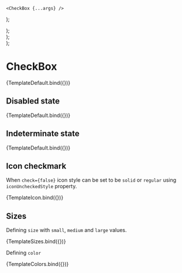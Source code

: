 

<Meta title="Basic Inputs/CheckBox" component={CheckBox} />

    <CheckBox {...args} />
);

  <div style ={{display: 'flex', gap: '12px'}}>
    <CheckBox icon="heart" iconUncheckedStyle="regular" />
    <CheckBox checked icon="heart" iconUncheckedStyle="regular" />
    <CheckBox icon="shopping-cart" iconUncheckedStyle="solid" />
    <CheckBox checked icon="shopping-cart" iconUncheckedStyle="solid" />
  </div>
);

  <div style ={{display: 'flex', gap: '12px'}}>
    <CheckBox {...args} size="small" />
    <CheckBox {...args} size="medium" />
    <CheckBox {...args} size="large" />
  </div>
);

  <div style ={{display: 'flex', gap: '12px'}}>
    <CheckBox {...args} color="primary" />
    <CheckBox {...args} color="secondary" />
    <CheckBox {...args} color="success" />
    <CheckBox {...args} color="warning" />
    <CheckBox {...args} color="danger" />
    <CheckBox {...args} color="info" />
  </div>
);

# CheckBox

<Canvas withSource="open">
  <Story
    name="Default"
    args={{
      checked: true,
    }}
  >
    {TemplateDefault.bind({})}
  </Story>
</Canvas>

<ArgsTable story="Default" />

## Disabled state

<Canvas>
  <Story
    name="Disabled"
    args={{
      checked: true,
      disabled: true,
    }}
  >
    {TemplateDefault.bind({})}
  </Story>
</Canvas>

## Indeterminate state

<Canvas>
  <Story
    name="Indeterminate"
    args={{
      indeterminate: true,
    }}
  >
    {TemplateDefault.bind({})}
  </Story>
</Canvas>

## Icon checkmark

When `check={false}` icon style can be set to be `solid` or `regular` using `iconUncheckedStyle` property.

<Canvas withSource="open">
  <Story name="Icon">
    {TemplateIcon.bind({})}
  </Story>
</Canvas>

## Sizes

Defining `size` with `small`, `medium` and `large` values.

<Canvas>
  <Story
    name="Sizes"
    args={{
      checked: true,
    }}
  >
    {TemplateSizes.bind({})}
  </Story>
</Canvas>

Defining `color` 

<Canvas >
  <Story
    name="Colors"
    args={{
      size: "small",
      checked: true,
    }}
  >
    {TemplateColors.bind({})}
  </Story>
</Canvas>